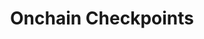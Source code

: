 ---
title: Onchain Checkpoints
openapi: "GET /node/v1/onchain/checkpoints/{base}/{quote}"
sidebarTitle: Onchain Checkpoints
---